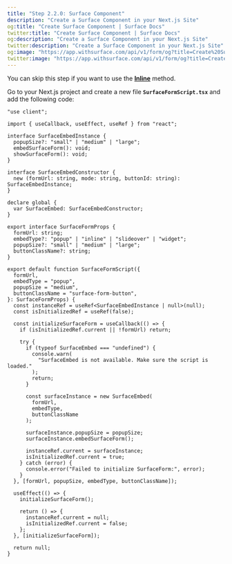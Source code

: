 ```yaml
---
title: "Step 2.2.0: Surface Component"
description: "Create a Surface Component in your Next.js Site"
og:title: "Create Surface Component | Surface Docs"
twitter:title: "Create Surface Component | Surface Docs"
og:description: "Create a Surface Component in your Next.js Site"
twitter:description: "Create a Surface Component in your Next.js Site"
og:image: "https://app.withsurface.com/api/v1/form/og?title=Create%20Surface%20Constructor"
twitter:image: "https://app.withsurface.com/api/v1/form/og?title=Create%20Surface%20Constructor"
---
```


<Note> You can skip this step if you want to use the [**Inline**](/guides/embedding/next/app-router/inline) method. </Note>

Go to your Next.js project and create a new file **`SurfaceFormScript.tsx`** and add the following code:

```tsx
"use client";

import { useCallback, useEffect, useRef } from "react";

interface SurfaceEmbedInstance {
  popupSize?: "small" | "medium" | "large";
  embedSurfaceForm(): void;
  showSurfaceForm(): void;
}

interface SurfaceEmbedConstructor {
  new (formUrl: string, mode: string, buttonId: string): SurfaceEmbedInstance;
}

declare global {
  var SurfaceEmbed: SurfaceEmbedConstructor;
}

export interface SurfaceFormProps {
  formUrl: string;
  embedType?: "popup" | "inline" | "slideover" | "widget";
  popupSize?: "small" | "medium" | "large";
  buttonClassName?: string;
}

export default function SurfaceFormScript({
  formUrl,
  embedType = "popup",
  popupSize = "medium",
  buttonClassName = "surface-form-button",
}: SurfaceFormProps) {
  const instanceRef = useRef<SurfaceEmbedInstance | null>(null);
  const isInitializedRef = useRef(false);

  const initializeSurfaceForm = useCallback(() => {
    if (isInitializedRef.current || !formUrl) return;

    try {
      if (typeof SurfaceEmbed === "undefined") {
        console.warn(
          "SurfaceEmbed is not available. Make sure the script is loaded."
        );
        return;
      }

      const surfaceInstance = new SurfaceEmbed(
        formUrl,
        embedType,
        buttonClassName
      );

      surfaceInstance.popupSize = popupSize;
      surfaceInstance.embedSurfaceForm();

      instanceRef.current = surfaceInstance;
      isInitializedRef.current = true;
    } catch (error) {
      console.error("Failed to initialize SurfaceForm:", error);
    }
  }, [formUrl, popupSize, embedType, buttonClassName]);

  useEffect(() => {
    initializeSurfaceForm();

    return () => {
      instanceRef.current = null;
      isInitializedRef.current = false;
    };
  }, [initializeSurfaceForm]);

  return null;
}
```